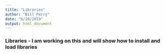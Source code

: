 ```yaml
---
title: "Libraries"
author: "Bill Perry"
date: "6/10/2019"
output: html_document
---
```


### Libraries - I am working on this and will show how to install and load libraries